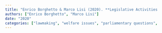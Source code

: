 ```yaml
---
title: "Enrico Borghetto & Marco Lisi (2020). **Legislative Activities before and after the Great Recession: An Analysis of Unemployment and Social Welfare Issues**. In Marco Lisi, André Freire, Emmanouil Tsatsanis (eds.), *Political Representation and Citizenship in Portugal* pp. 173--191 Lexington Books."
authors: ["Enrico Borghetto", "Marco Lisi"]
date: "2020"
categories: ["lawmaking", "welfare issues", "parliamentary questions", "agenda-setting"]
---
```

